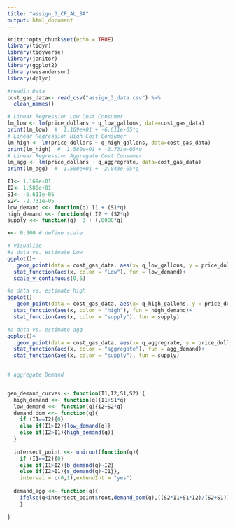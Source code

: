 ```yaml
---
title: "assign_3_CF_AL_SA"
output: html_document
---
```



```r
knitr::opts_chunk$set(echo = TRUE)
library(tidyr)
library(tidyverse)
library(janitor)
library(ggplot2)
library(wesanderson)
library(dplyr)
```

```r
#readin Data
cost_gas_data<- read_csv("assign_3_data.csv") %>% 
  clean_names()
```

```r
# Linear Regression Low Cost Consumer 
lm_low <- lm(price_dollars ~ q_low_gallons, data=cost_gas_data) 
print(lm_low)  #  1.169e+01 + -6.611e-05*q
# Linear Regression High Cost Consumer
lm_high <- lm(price_dollars ~ q_high_gallons, data=cost_gas_data) 
print(lm_high)  #  1.580e+01 + -2.731e-05*q
# Linear Regression Aggregate Cost Consumer
lm_agg <- lm(price_dollars ~ q_aggregrate, data=cost_gas_data) 
print(lm_agg)  #  1.500e+01 + -2.043e-05*q

```


```r
I1<- 1.169e+01
I2<- 1.580e+01
S1<- -6.611e-05
S2<- -2.731e-05
low_demand <<- function(q) I1 + (S1*q)
high_demand <<- function(q) I2 + (S2*q)
supply <<- function(q)  3 + (.0000*q)

x<- 0:300 # define scale

```

```r

# Visualize 
#a data vs. estimate Low
ggplot()+
   geom_point(data = cost_gas_data, aes(x= q_low_gallons, y = price_dollars))+
  stat_function(aes(x, color = "Low"), fun = low_demand)+ 
  scale_y_continuous(0,6)

#a data vs. estimate high
ggplot()+
   geom_point(data = cost_gas_data, aes(x= q_high_gallons, y = price_dollars))+
  stat_function(aes(x, color = "high"), fun = high_demand)+
  stat_function(aes(x, color = "supply"), fun = supply)

#a data vs. estimate agg
ggplot()+
   geom_point(data = cost_gas_data, aes(x= q_aggregrate, y = price_dollars))+
  stat_function(aes(x, color = "aggregate"), fun = agg_demand)+
  stat_function(aes(x, color = "supply"), fun = supply)
  
```
```r
# aggregate Demand


gen_demand_curves <- function(I1,I2,S1,S2) {
  high_demand <<- function(q){I1+S1*q}
  low_demand <<- function(q){I2+S2*q}
  demand_dom <<- function(q){
    if (I1==I2){0}
    else if(I1>I2){low_demand(q)}
    else if(I2>I1){high_demand(q)}
  }
 
  intersect_point <<- uniroot(function(q){
    if (I1==I2){0}
    else if(I1>I2){b_demand(q)-I2}
    else if(I2>I1){s_demand(q)-I1}},
    interval = c(0,1),extendInt = "yes")
 
  demand_agg <<- function(q){
    ifelse(q<intersect_point$root,demand_dom(q),((S2*I1+S1*I2)/(S2+S1))+((S1*S2)/(S1+S2))*q)
    }
 
}
```

